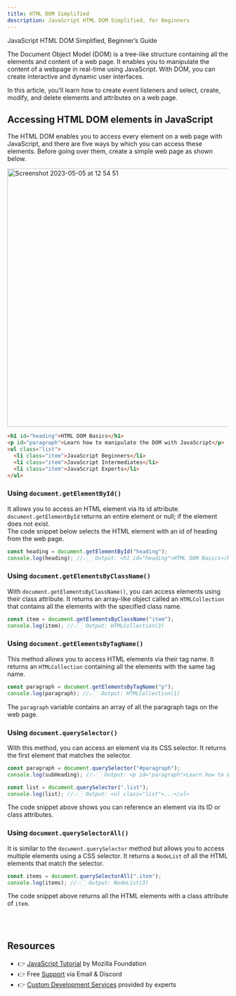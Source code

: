 ```yaml
---
title: HTML DOM Simplified
description: JavaScript HTML DOM Simplified, for Beginners
---
```



<SubHeading color="#25c2a0">JavaScript HTML DOM Simplified, Beginner’s Guide</SubHeading>

The Document Object Model (DOM) is a tree-like structure containing all the elements and content of a web page. It enables you to manipulate the content of a webpage in real-time using JavaScript. 
With DOM, you can create interactive and dynamic user interfaces.

In this article, you’ll learn how to create event listeners and select, create, modify, and delete elements and attributes on a web page. 

## Accessing HTML DOM elements in JavaScript
The HTML DOM enables you to access every element on a web page with JavaScript, and there are five ways by which you can access these elements. 
Before going over them, create a simple web page as shown below.

<img width="588" alt="Screenshot 2023-05-05 at 12 54 51" src="https://user-images.githubusercontent.com/67129211/236451707-5b3279a1-1da8-486e-a805-651f796a020e.png">

```html
<h1 id="heading">HTML DOM Basics</h1>
<p id="paragraph">Learn how to manipulate the DOM with JavaScript</p>
<ul class="list">
  <li class="item">JavaScript Beginners</li>
  <li class="item">JavaScript Intermediates</li>
  <li class="item">JavaScript Experts</li>
</ul>
```

### Using `document.getElementById()`
It allows you to access an HTML element via its id attribute. `document.getElementById` returns an entire element or null; if the element does not exist.    
The code snippet below selects the HTML element with an id of heading from the web page.
```js
const heading = document.getElementById("heading");
console.log(heading); //👉🏻 Output: <h1 id="heading">HTML DOM Basics</h1>
```

### Using `document.getElementsByClassName()`
With `document.getElementsByClassName()`, you can access elements using their class attribute. It returns an array-like object called an `HTMLCollection` that contains all the elements with the specified class name.   

```js
const item = document.getElementsByClassName("item");
console.log(item); //👉🏻 Output: HTMLCollection(3)
```

### Using `document.getElementsByTagName()`
This method allows you to access HTML elements via their tag name. It returns an `HTMLCollection` containing all the elements with the same tag name.  
```js 
const paragraph = document.getElementsByTagName("p");
console.log(paragraph); //👉🏻 Output: HTMLCollection(1)
``` 
The `paragraph` variable contains an array of all the paragraph tags on the web page.

### Using `document.querySelector()`
With this method, you can access an element via its CSS selector. It returns the first element that matches the selector.  
```js
const paragraph = document.querySelector("#paragraph");
console.log(subHeading); //👉🏻 Output: <p id="paragraph">Learn how to manipulate the DOM with JavaScript</p>

const list = document.querySelector(".list");
console.log(list); //👉🏻 Output: <ul class="list">...</ul>
``` 
The code snippet above shows you can reference an element via its ID or class attributes.  

### Using `document.querySelectorAll()`
It is similar to the `document.querySelector` method but allows you to access multiple elements using a CSS selector. It returns a `NodeList` of all the HTML elements that match the selector.  
```js
const items = document.querySelectorAll(".item");
console.log(items); //👉🏻 Output: NodeList(3)
```
The code snippet above returns all the HTML elements with a class attribute of `item`.  

## 
<br />

## Resources

- 👉 [JavaScript Tutorial](https://developer.mozilla.org/en-US/docs/Web/JavaScript) by Mozilla Foundation
- 👉 Free [Support](https://appseed.us/support/) via Email & Discord
- 👉 [Custom Development Services](https://appseed.us/custom-development/) provided by experts
